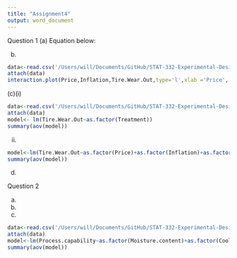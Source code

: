```yaml
---
title: "Assignment4"
output: word_document
---
```


Question 1
(a)
Equation below:





(b)
```r
data<-read.csv('/Users/will/Documents/GitHub/STAT-332-Experimental-Design/Assignment_Data/a4q1data.csv')
attach(data)
interaction.plot(Price,Inflation,Tire.Wear.Out,type='l',xlab ='Price', ylab='Mean of Tire Wear Out',main='Interaction Plot of Price and Inflation',legend='TRUE')
```

(c)(i)
```r
data<-read.csv('/Users/will/Documents/GitHub/STAT-332-Experimental-Design/Assignment_Data/a4q1data.csv')
attach(data)
model<- lm(Tire.Wear.Out~as.factor(Treatment))
summary(aov(model))
```

(ii)
```r
model<-lm(Tire.Wear.Out~as.factor(Price)+as.factor(Inflation)+as.factor(Price)*as.factor(Inflation))
summary(aov(model))
```

(d)



Question 2

(a)




(b)



(c)
```r
data<-read.csv('/Users/will/Documents/GitHub/STAT-332-Experimental-Design/Assignment_Data/Soap2.csv')
attach(data)
model<-lm(Process.capability~as.factor(Moisture.content)+as.factor(Coolant.Temperature)+as.factor(Mixing.Temperature)*as.factor(Coolant.Temperature)+as.factor(Mixing.Temperature)*as.factor(Moisture.content)+as.factor(Coolant.Temperature)*as.factor(Moisture.content))
summary(aov(model))
```

